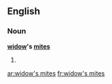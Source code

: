 ==English==

===Noun===
'''[[widow]]'s [[mite]]s'''

# {{plural of|widow's mite}}

[[ar:widow's mites]]
[[fr:widow's mites]]